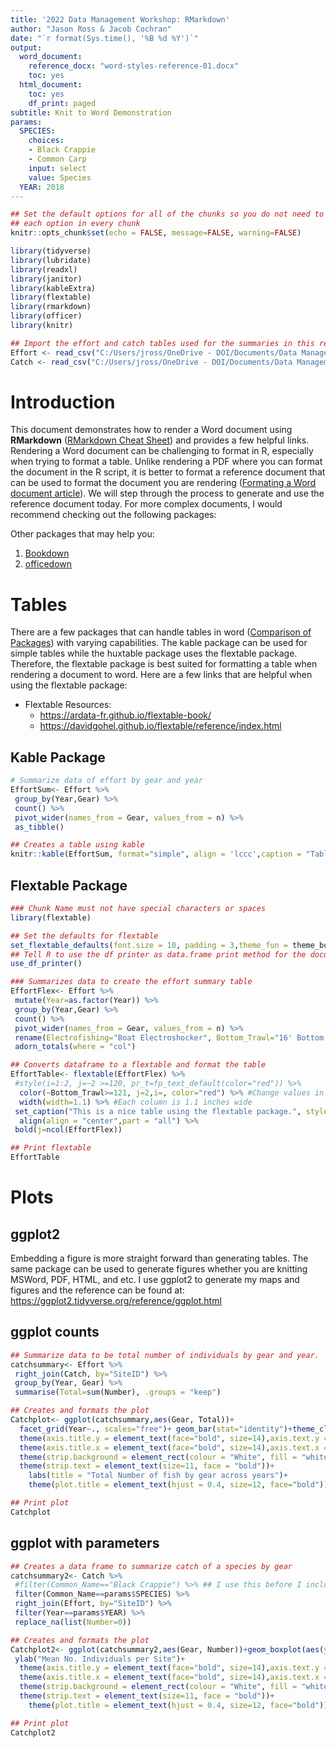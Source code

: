 ```yaml
---
title: '2022 Data Management Workshop: RMarkdown'
author: "Jason Ross & Jacob Cochran"
date: "`r format(Sys.time(), '%B %d %Y')`"
output:
  word_document:
    reference_docx: "word-styles-reference-01.docx"
    toc: yes
  html_document:
    toc: yes
    df_print: paged
subtitle: Knit to Word Demonstration
params:
  SPECIES:
    choices:
    - Black Crappie
    - Common Carp
    input: select
    value: Species
  YEAR: 2018
---
```


\newpage  

```r
## Set the default options for all of the chunks so you do not need to duplicate
## each option in every chunk
knitr::opts_chunk$set(echo = FALSE, message=FALSE, warning=FALSE)

```

```r

library(tidyverse)
library(lubridate)
library(readxl)
library(janitor)
library(kableExtra)
library(flextable)
library(rmarkdown)
library(officer)
library(knitr)

```

```r
## Import the effort and catch tables used for the summaries in this report
Effort <- read_csv("C:/Users/jross/OneDrive - DOI/Documents/Data Management/2022 R Markdown Training/Effort_Example.csv")
Catch <- read_csv("C:/Users/jross/OneDrive - DOI/Documents/Data Management/2022 R Markdown Training/Catch_Example.csv")

```
# Introduction

This document demonstrates how to render a Word document using **RMarkdown** ([RMarkdown Cheat Sheet](https://www.rstudio.com/wp-content/uploads/2015/02/rmarkdown-cheatsheet.pdf)) and provides a few helpful links. Rendering a Word document can be challenging to format in R, especially when trying to format a table. Unlike rendering a PDF where you can format the document in the R script, it is better to format a reference document that can be used to format the document you are rendering ([Formating a Word document article](https://rmarkdown.rstudio.com/articles_docx.html)). We will step through the process to generate and use the reference document today. For more complex documents, I would recommend checking out the following packages:

Other packages that may help you:

  1. [Bookdown](https://bookdown.org/)
  2. [officedown](https://ardata-fr.github.io/flextable-book/index.html)

# Tables

There are a few packages that can handle tables in word ([Comparison of Packages](https://cran.r-project.org/web/packages/gtsummary/vignettes/rmarkdown.html)) with varying capabilities.  The kable package can be used for simple tables while the huxtable package uses the flextable package.  Therefore, the flextable package is best suited for formatting a table when rendering a document to word. Here are a few links that are helpful when using the flextable package:  
  
  * Flextable Resources:
    + <https://ardata-fr.github.io/flextable-book/>
    + <https://davidgohel.github.io/flextable/reference/index.html>

## Kable Package
```r

# Summarize data of effort by gear and year
EffortSum<- Effort %>%
 group_by(Year,Gear) %>%
 count() %>%
 pivot_wider(names_from = Gear, values_from = n) %>%
 as_tibble() 

## Creates a table using kable
knitr::kable(EffortSum, format="simple", align = 'lccc',caption = "Table 1. This is a nice table using kable.")

```

## Flextable Package

```r
### Chunk Name must not have special characters or spaces
library(flextable)

## Set the defaults for flextable
set_flextable_defaults(font.size = 10, padding = 3,theme_fun = theme_booktabs)
## Tell R to use the df printer as data.frame print method for the document 
use_df_printer()

### Summarizes data to create the effort summary table
EffortFlex<- Effort %>% 
 mutate(Year=as.factor(Year)) %>% 
 group_by(Year,Gear) %>% 
 count() %>% 
 pivot_wider(names_from = Gear, values_from = n) %>% 
 rename(Electrofishing="Boat Electroshocker", Bottom_Trawl="16' Bottom Trawl (4.9 m)") %>% 
 adorn_totals(where = "col") 

## Converts dataframe to a flextable and format the table
EffortTable<- flextable(EffortFlex) %>%
 #style(i=1:2, j=~2 >=120, pr_t=fp_text_default(color="red")) %>% 
  color(~Bottom_Trawl>=121, j=2,i=, color="red") %>% #Change values in column 2(j) if values in Bottom_Trawl >121%>%  
  width(width=1.1) %>% #Each column is 1.1 inches wide
 set_caption("This is a nice table using the flextable package.", style = "Table Caption") %>%
  align(align = "center",part = "all") %>%
 bold(j=ncol(EffortFlex))

## Print flextable
EffortTable

```

# Plots

## ggplot2

Embedding a figure is more straight forward than generating tables. The same package can be used to generate figures whether you are knitting MSWord, PDF, HTML, and etc. I use ggplot2 to generate my maps and figures and the reference can be found at:  
<https://ggplot2.tidyverse.org/reference/ggplot.html>

## ggplot counts

```r

## Summarize data to be total number of individuals by gear and year.
catchsummary<- Effort %>% 
 right_join(Catch, by="SiteID") %>% 
 group_by(Year, Gear) %>% 
 summarise(Total=sum(Number), .groups = "keep")

## Creates and formats the plot 
Catchplot<- ggplot(catchsummary,aes(Gear, Total))+
  facet_grid(Year~., scales="free")+ geom_bar(stat="identity")+theme_classic()+
  theme(axis.title.y = element_text(face="bold", size=14),axis.text.y = element_text(size=12, colour="black"))+ 
  theme(axis.title.x = element_text(face="bold", size=14),axis.text.x = element_text(size=12, colour="black"))+
  theme(strip.background = element_rect(colour = "White", fill = "white"))+ 
  theme(strip.text = element_text(size=11, face = "bold"))+
    labs(title = "Total Number of fish by gear across years")+ 
    theme(plot.title = element_text(hjust = 0.4, size=12, face="bold"))

## Print plot
Catchplot

```

## ggplot with parameters

```r

## Creates a data frame to summarize catch of a species by gear  
catchsummary2<- Catch %>% 
 #filter(Common_Name=="Black Crappie") %>% ## I use this before I include parameters to ensure it works correctly
 filter(Common_Name==params$SPECIES) %>% 
 right_join(Effort, by="SiteID") %>%
 filter(Year==params$YEAR) %>%
 replace_na(list(Number=0))

## Creates and formats the plot 
Catchplot2<- ggplot(catchsummary2,aes(Gear, Number))+geom_boxplot(aes(y=Number),outlier.colour = "red")+theme_classic()+
 ylab("Mean No. Individuals per Site")+
  theme(axis.title.y = element_text(face="bold", size=14),axis.text.y = element_text(size=12, colour="black"))+ 
  theme(axis.title.x = element_text(face="bold", size=14),axis.text.x = element_text(size=12, colour="black"))+
  theme(strip.background = element_rect(colour = "White", fill = "white"))+ 
  theme(strip.text = element_text(size=11, face = "bold"))+ 
    theme(plot.title = element_text(hjust = 0.4, size=12, face="bold"))

## Print plot
Catchplot2

```


